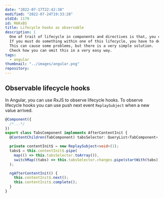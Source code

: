 ```yaml
---
date: "2022-07-17T22:42:38"
modified: "2022-07-24T19:33:28"
oldId: 1179
id: R6KxBS
title: Lifecycle hooks as observable
description: |
  One of trait of lifecycle in components and directives is that, you can not observe it.
  If you must do something within one of this lifecycle, you have to declare variable first and then assign value in hook.
  This can cause some problems, but there is a very simple solution.
  Check how you can omit this in a very easy way.
tags:
  - angular
thumbnail: "../images/angular.png"
repository:
---
```


## Observable lifecycle hooks

In Angular, you can use RxJS to observe lifecycle hooks.
To observe lifecycle hooks you can use push next event `ReplaySubject` when a new value arrived.

```ts
@Component({
  /*...*/
})
export class TabsComponent implements AfterContentInit {
  @ContentChildren(TabComponent) tabsSelector: QueryList<TabComponent>;

  private contentInit$ = new ReplaySubject<void>(1);
  tabs$ = this.contentInit$.pipe(
    map(() => this.tabsSelector.toArray()),
    switchMap((tabs) => this.tabsSelector.changes.pipe(startWith(tabs))),
  );

  ngAfterContentInit() {
    this.contentInit$.next();
    this.contentInit$.complete();
  }
}
```
